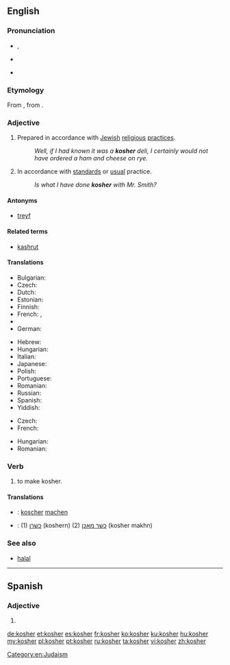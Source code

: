 ==English==
{{wikipedia|Kashrut}}

===Pronunciation===
* {{IPA|/ˈkəʊʃə(r)/}}, {{X-SAMPA|/"k@US@(r)/}}
* {{qualifier|rare, Yiddish-influenced}} {{IPA|/ˈkɔʃə(r)/|/ˈkɑʃə(r)/}}
* {{rhymes|əʊʃə(r)}}

===Etymology===
From {{etyl|yi|en}} {{term|כּשר|tr=kosher|lang=yi}}, from {{etyl|he|en}} {{term|כשר|כָּשֵׁר|tr=kashér|lang=he}}.

===Adjective===
{{en-adj}}

# {{context|of food|lang=en}} Prepared in accordance with [[Jewish]] [[religious]] [[practice]]s.
#: ''Well, if I had known it was a '''kosher''' deli, I certainly would not have ordered a ham and cheese on rye.''
# {{context|figuratively|by extension|lang=en}} In accordance with [[standard]]s or [[usual]] practice.
#: ''Is what I have done '''kosher''' with Mr. Smith?''

====Antonyms====
* [[treyf]]

====Related terms====
* [[kashrut]]

====Translations====
{{trans-top|of food, prepared in accordance with Jewish religious practices}}
* Bulgarian: {{t-|bg|кашер}}
* Czech: {{t+|cs|košer}}
* Dutch: {{t-|nl|koosjer}}
* Estonian: {{t-|et|koššer}}
* Finnish: {{t+|fi|košer}}
* French: {{t+|fr|casher}}, {{t+|fr|kascher}}
* {{trreq|ka}}
* German: {{t+|de|koscher}}
{{trans-mid}}
* Hebrew: {{t+|he|כשר|tr=kasher}}
* Hungarian: {{t+|hu|kóser}}
* Italian: {{t-|it|kasher}}
* Japanese: {{t-|ja|コーシャ|tr=kōsha|sc=Jpan}}
* Polish: {{t-|pl|koszerny}}
* Portuguese: {{t+|pt|kosher}}
* Romanian: {{t-|ro|cușer}}
* Russian: {{t+|ru|кошерный|tr=košérnyj}}
* Spanish: {{t+|es|kosher}}
* Yiddish: {{t-|yi|כּשר|tr=kosher}}
{{trans-bottom}}

{{trans-top|figuratively, normal or standard}}
* Czech: {{t+|cs|košer}}
* French: {{t+|fr|casher}}
{{trans-mid}}
* Hungarian: {{t+|hu|kóser}}
* Romanian: {{t-|ro|cușer|alt=cúșer}}
{{trans-bottom}}

===Verb===
{{en-verb}}

# {{context|transitive|lang=en}} to make kosher.

====Translations====
{{trans-top|make kosher}}
{{trans-mid}}
{{trans-bottom}}
{{checktrans-top}}
* {{ttbc|de}}: [[koscher]] [[machen]]
{{trans-mid}}
* {{ttbc|yi}}: (1) [[כשרן]] (koshern) (2) [[כשר מאכן]] (kosher makhn)
{{trans-bottom}}

===See also===
* [[halal]]

[[Category:en:Judaism]]
----
==Spanish==

===Adjective===
{{es-adj|pl=kosheres}}

# {{l|en|kosher}}

[[de:kosher]]
[[et:kosher]]
[[es:kosher]]
[[fr:kosher]]
[[ko:kosher]]
[[ku:kosher]]
[[hu:kosher]]
[[my:kosher]]
[[pl:kosher]]
[[pt:kosher]]
[[ru:kosher]]
[[ta:kosher]]
[[vi:kosher]]
[[zh:kosher]]
